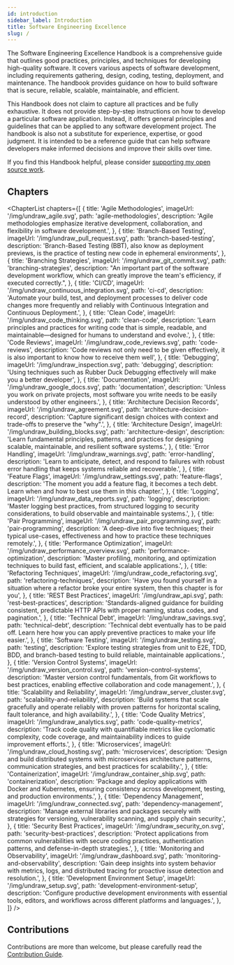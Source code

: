 ```yaml
---
id: introduction
sidebar_label: Introduction
title: Software Engineering Excellence
slug: /
---
```


The Software Engineering Excellence Handbook is a comprehensive guide that outlines good practices, principles, and
techniques for developing high-quality software. It covers various aspects of software development, including
requirements gathering, design, coding, testing, deployment, and maintenance. The handbook provides guidance on how to
build software that is secure, reliable, scalable, maintainable, and efficient.

This Handbook does not claim to capture all practices and be fully exhaustive. It does not provide step-by-step
instructions on how to develop a particular software application. Instead, it offers general principles and guidelines
that can be applied to any software development project. The handbook is also not a substitute for experience,
expertise, or good judgment. It is intended to be a reference guide that can help software developers make informed
decisions and improve their skills over time.

If you find this Handbook helpful, please consider
[supporting my open source work](https://github.com/sponsors/tobiasbueschel).

## Chapters


<ChapterList
  chapters={[
    {
      title: 'Agile Methodologies',
      imageUrl: '/img/undraw_agile.svg',
      path: 'agile-methodologies',
      description:
        'Agile methodologies emphasize iterative development, collaboration, and flexibility in software development.',
    },
    {
      title: 'Branch-Based Testing',
      imageUrl: '/img/undraw_pull_request.svg',
      path: 'branch-based-testing',
      description:
        'Branch-Based Testing (BBT), also know as deployment previews, is the practice of testing new code in ephemeral environments',
    },
    {
      title: 'Branching Strategies',
      imageUrl: '/img/undraw_git_commit.svg',
      path: 'branching-strategies',
      description:
        "An important part of the software development workflow, which can greatly improve the team's efficiency, if executed correctly.",
    },
    {
      title: 'CI/CD',
      imageUrl: '/img/undraw_continuous_integration.svg',
      path: 'ci-cd',
      description:
        'Automate your build, test, and deployment processes to deliver code changes more frequently and reliably with Continuous Integration and Continuous Deployment.',
    },
    {
      title: 'Clean Code',
      imageUrl: '/img/undraw_code_thinking.svg',
      path: 'clean-code',
      description:
        'Learn principles and practices for writing code that is simple, readable, and maintainable—designed for humans to understand and evolve.',
    },
    {
      title: 'Code Reviews',
      imageUrl: '/img/undraw_code_reviews.svg',
      path: 'code-reviews',
      description:
        'Code reviews not only need to be given effectively, it is also important to know how to receive them well',
    },
    {
      title: 'Debugging',
      imageUrl: '/img/undraw_inspection.svg',
      path: 'debugging',
      description: 'Using techniques such as Rubber Duck Debugging effectively will make you a better developer',
    },
    {
      title: 'Documentation',
      imageUrl: '/img/undraw_google_docs.svg',
      path: 'documentation',
      description:
        'Unless you work on private projects, most software you write needs to be easily understood by other engineers.',
    },
    {
      title: 'Architecture Decision Records',
      imageUrl: '/img/undraw_agreement.svg',
      path: 'architecture-decision-record',
      description: 'Capture significant design choices with context and trade-offs to preserve the "why".',
    },
    {
      title: 'Architecture Design',
      imageUrl: '/img/undraw_building_blocks.svg',
      path: 'architecture-design',
      description:
        'Learn fundamental principles, patterns, and practices for designing scalable, maintainable, and resilient software systems.',
    },
    {
      title: 'Error Handling',
      imageUrl: '/img/undraw_warnings.svg',
      path: 'error-handling',
      description:
        'Learn to anticipate, detect, and respond to failures with robust error handling that keeps systems reliable and recoverable.',
    },
    {
      title: 'Feature Flags',
      imageUrl: '/img/undraw_settings.svg',
      path: 'feature-flags',
      description:
        'The moment you add a feature flag, it becomes a tech debt. Learn when and how to best use them in this chapter.',
    },
    {
      title: 'Logging',
      imageUrl: '/img/undraw_data_reports.svg',
      path: 'logging',
      description:
        'Master logging best practices, from structured logging to security considerations, to build observable and maintainable systems.',
    },
    {
      title: 'Pair Programming',
      imageUrl: '/img/undraw_pair_programming.svg',
      path: 'pair-programming',
      description:
        'A deep-dive into five techniques; their typical use-cases, effectiveness and how to practice these techniques remotely.',
    },
    {
      title: 'Performance Optimization',
      imageUrl: '/img/undraw_performance_overview.svg',
      path: 'performance-optimization',
      description:
        'Master profiling, monitoring, and optimization techniques to build fast, efficient, and scalable applications.',
    },
    {
      title: 'Refactoring Techniques',
      imageUrl: '/img/undraw_code_refactoring.svg',
      path: 'refactoring-techniques',
      description:
        'Have you found yourself in a situation where a refactor broke your entire system, then this chapter is for you',
    },
    {
      title: 'REST Best Practices',
      imageUrl: '/img/undraw_api.svg',
      path: 'rest-best-practices',
      description:
        'Standards-aligned guidance for building consistent, predictable HTTP APIs with proper naming, status codes, and pagination.',
    },
    {
      title: 'Technical Debt',
      imageUrl: '/img/undraw_savings.svg',
      path: 'technical-debt',
      description:
        'Technical debt eventually has to be paid off. Learn here how you can apply preventive practices to make your life easier.',
    },
    {
      title: 'Software Testing',
      imageUrl: '/img/undraw_testing.svg',
      path: 'testing',
      description:
        'Explore testing strategies from unit to E2E, TDD, BDD, and branch-based testing to build reliable, maintainable applications.',
    },
    {
      title: 'Version Control Systems',
      imageUrl: '/img/undraw_version_control.svg',
      path: 'version-control-systems',
      description:
        'Master version control fundamentals, from Git workflows to best practices, enabling effective collaboration and code management.',
    },
    {
      title: 'Scalability and Reliability',
      imageUrl: '/img/undraw_server_cluster.svg',
      path: 'scalability-and-reliability',
      description:
        'Build systems that scale gracefully and operate reliably with proven patterns for horizontal scaling, fault tolerance, and high availability.',
    },
    {
      title: 'Code Quality Metrics',
      imageUrl: '/img/undraw_analytics.svg',
      path: 'code-quality-metrics',
      description:
        'Track code quality with quantifiable metrics like cyclomatic complexity, code coverage, and maintainability indices to guide improvement efforts.',
    },
    {
      title: 'Microservices',
      imageUrl: '/img/undraw_cloud_hosting.svg',
      path: 'microservices',
      description:
        'Design and build distributed systems with microservices architecture patterns, communication strategies, and best practices for scalability.',
    },
    {
      title: 'Containerization',
      imageUrl: '/img/undraw_container_ship.svg',
      path: 'containerization',
      description:
        'Package and deploy applications with Docker and Kubernetes, ensuring consistency across development, testing, and production environments.',
    },
    {
      title: 'Dependency Management',
      imageUrl: '/img/undraw_connected.svg',
      path: 'dependency-management',
      description:
        'Manage external libraries and packages securely with strategies for versioning, vulnerability scanning, and supply chain security.',
    },
    {
      title: 'Security Best Practices',
      imageUrl: '/img/undraw_security_on.svg',
      path: 'security-best-practices',
      description:
        'Protect applications from common vulnerabilities with secure coding practices, authentication patterns, and defense-in-depth strategies.',
    },
    {
      title: 'Monitoring and Observability',
      imageUrl: '/img/undraw_dashboard.svg',
      path: 'monitoring-and-observability',
      description:
        'Gain deep insights into system behavior with metrics, logs, and distributed tracing for proactive issue detection and resolution.',
    },
    {
      title: 'Development Environment Setup',
      imageUrl: '/img/undraw_setup.svg',
      path: 'development-environment-setup',
      description:
        'Configure productive development environments with essential tools, editors, and workflows across different platforms and languages.',
    },
  ]}
/>

## Contributions

Contributions are more than welcome, but please carefully read the
[Contribution Guide](https://github.com/software-engineering-excellence/handbook/blob/main/CONTRIBUTING.md).
